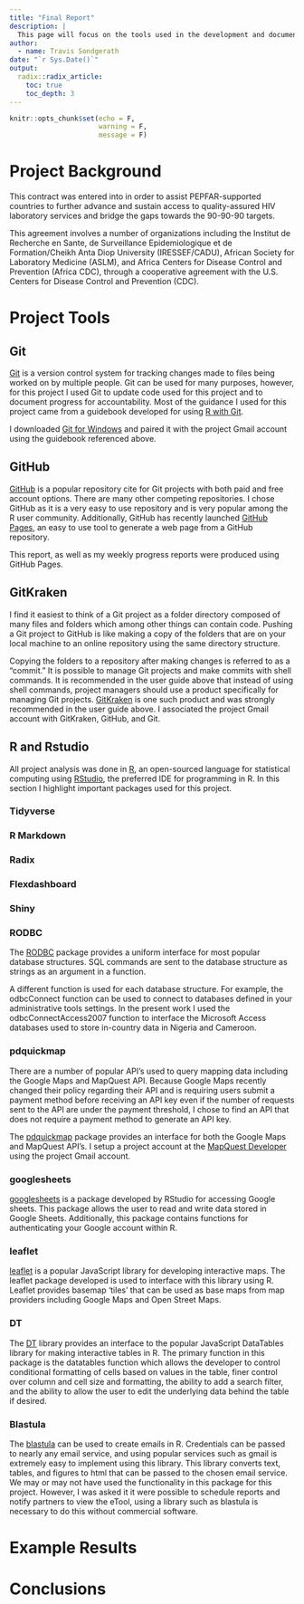 ```yaml
---
title: "Final Report"
description: |
  This page will focus on the tools used in the development and documentation of this project rather than the results. Other reports will describe these results.
author:
  - name: Travis Sondgerath 
date: "`r Sys.Date()`"
output:
  radix::radix_article:
    toc: true
    toc_depth: 3
---
```


```r
knitr::opts_chunk$set(echo = F,
                      warning = F,
                      message = F)
```

# Project Background

This contract was entered into in order to assist PEPFAR-supported countries to further advance and sustain access to quality-assured HIV laboratory services and bridge the gaps towards the 90-90-90
targets.

This agreement involves a number of organizations including the Institut de Recherche en Sante, de Surveillance Epidemiologique et de Formation/Cheikh Anta Diop University (IRESSEF/CADU), African Society for Laboratory Medicine (ASLM), and Africa Centers for Disease Control and Prevention (Africa CDC), through a cooperative agreement with the U.S. Centers for Disease Control and Prevention (CDC). 

# Project Tools

## Git

[Git](https://en.wikipedia.org/wiki/Git) is a version control system for tracking changes made to files being worked on by multiple people. Git can be used for many purposes, however, for this project I used Git to update code used for this project and to document progress for accountability. Most of the guidance I used for this project came from a guidebook developed for using [R with Git](http://happygitwithr.com/). 

I downloaded [Git for Windows](https://gitforwindows.org/) and paired it with the project Gmail account using the guidebook referenced above.

## GitHub

[GitHub](https://github.com/about) is a popular repository cite for Git projects with both paid and free account options. There are many other competing repositories. I chose GitHub as it is a very easy to use repository and is very popular among the R user community. Additionally, GitHub has recently launched [GitHub Pages](https://help.github.com/articles/what-is-github-pages/), an easy to use tool to generate a web page from a GitHub repository. 

This report, as well as my weekly progress reports were produced using GitHub Pages.

## GitKraken

I find it easiest to think of a Git project as a folder directory composed of many files and folders which among other things can contain code. Pushing a Git project to GitHub is like making a copy of the folders that are on your local machine to an online repository using the same directory structure. 

Copying the folders to a repository after making changes is referred to as a "commit." It is possible to manage Git projects and make commits with shell commands. It is recommended in the user guide above that instead of using shell commands, project managers should use a product specifically for managing Git projects. [GitKraken](https://www.gitkraken.com/about) is one such product and was strongly recommended in the user guide above. I associated the project Gmail account with GitKraken, GitHub, and Git.

## R and Rstudio

All project analysis was done in [R](https://www.r-project.org/about.html), an open-sourced language for statistical computing using [RStudio](https://www.rstudio.com/about/), the preferred IDE for programming in R. In this section I highlight important packages used for this project.

### Tidyverse

### R Markdown

### Radix

### Flexdashboard

### Shiny

### RODBC

The [RODBC](https://cran.r-project.org/web/packages/RODBC/vignettes/RODBC.pdf) package provides a uniform interface for most popular database structures. SQL commands are sent to the database structure as strings as an argument in a function. 

A different function is used for each database structure. For example, the odbcConnect function can be used to connect to databases defined in your administrative tools settings. In the present work I used the odbcConnectAccess2007 function to interface the Microsoft Access databases used to store in-country data in Nigeria and Cameroon.   

### pdquickmap

There are a number of popular API's used to query mapping data including the Google Maps and MapQuest API. Because Google Maps recently changed their policy regarding their API and is requiring users submit a payment method before receiving an API key even if the number of requests sent to the API are under the payment threshold, I chose to find an API that does not require a payment method to generate an API key. 

The [pdquickmap](https://github.com/tarakc02/pdquickmap) package provides an interface for both the Google Maps and MapQuest API's. I setup a project account at the [MapQuest Developer](https://developer.mapquest.com/) using the project Gmail account.

### googlesheets

[googlesheets](https://cran.r-project.org/web/packages/googlesheets/vignettes/basic-usage.html) is a package developed by RStudio for accessing Google sheets. This package allows the user to read and write data stored in Google Sheets. Additionally, this package contains functions for authenticating your Google account within R.

### leaflet

[leaflet](https://rstudio.github.io/leaflet/) is a popular JavaScript library for developing interactive maps. The leaflet package developed is used to interface with this library using R. Leaflet provides basemap 'tiles' that can be used as base maps from map providers including Google Maps and Open Street Maps. 

### DT

The [DT](https://rstudio.github.io/DT/) library provides an interface to the popular JavaScript DataTables library for making interactive tables in R. The primary function in this package is the datatables function which allows the developer to control conditional formatting of cells based on values in the table, finer control over column and cell size and formatting, the ability to add a search filter, and the ability to allow the user to edit the underlying data behind the table if desired. 

### Blastula

The [blastula](https://github.com/rich-iannone/blastula) can be used to create emails in R. Credentials can be passed to nearly any email service, and using popular services such as gmail is extremely easy to implement using this library. This library converts text, tables, and figures to html that can be passed to the chosen email service. We may or may not have used the functionality in this package for this project. However, I was asked it it were possible to schedule reports and notify partners to view the eTool, using a library such as blastula is necessary to do this without commercial software. 

# Example Results



# Conclusions







